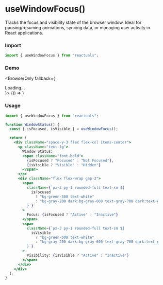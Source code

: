 # useWindowFocus()

Tracks the focus and visibility state of the browser window. Ideal for pausing/resuming animations, syncing data, or managing user activity in React applications.

### Import

```jsx
import { useWindowFocus } from "reactuals";
```

### Demo


<BrowserOnly fallback={<div>Loading...</div>}>
  {() => <UseWindowFocusExample />}
</BrowserOnly>

### Usage

```jsx
import { useWindowFocus } from "reactuals";

function WindowStatus() {
  const { isFocused, isVisible } = useWindowFocus();

  return (
    <div className="space-y-3 flex flex-col items-center">
      <p className="text-lg">
        Window Status:
        <span className="font-bold">
          {isFocused ? "Focused" : "Not Focused"},
          {isVisible ? "Visible" : "Hidden"}
        </span>
      </p>
      <div className="flex flex-wrap gap-3">
        <span
          className={`px-3 py-1 rounded-full text-sm ${
            isFocused
              ? "bg-green-500 text-white"
              : "bg-gray-200 dark:bg-gray-600 text-gray-700 dark:text-gray-300"
          }`}
        >
          Focus: {isFocused ? "Active" : "Inactive"}
        </span>
        <span
          className={`px-3 py-1 rounded-full text-sm ${
            isVisible
              ? "bg-green-500 text-white"
              : "bg-gray-200 dark:bg-gray-600 text-gray-700 dark:text-gray-300"
          }`}
        >
          Visibility: {isVisible ? "Active" : "Inactive"}
        </span>
      </div>
    </div>
  );
}
```
